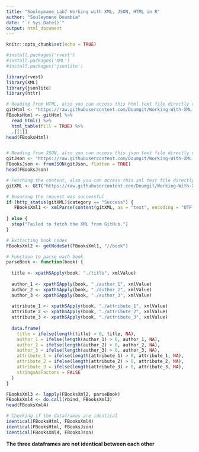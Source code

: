 ```yaml
---
title: "Souleymane_Lab7 Working with XML, JSON, HTML in R"
author: "Souleymane Doumbia"
date: "`r Sys.Date()`"
output: html_document
---
```


```r
knitr::opts_chunk$set(echo = TRUE)
```

```r
#install.packages('rvest')
#install.packages('XML')               
#install.packages('jsonlite')  

library(rvest)
library(XML)
library(jsonlite)
library(httr)

```


```r

# Reading from HTML, also you can access this html text file directly on the web by clicking on the link below.
gitHtml <- "https://raw.githubusercontent.com/Doumgit/Working-With-XML-and-JSON-in-R/main/FBooks.html"
FBooksHtml <- gitHtml %>% 
  read_html() %>%
  html_table(fill = TRUE) %>%
  .[[1]]
head(FBooksHtml)


# Reading from JSON, also you can access this json text file directly on the web by clicking on the link below.
gitJson <- "https://raw.githubusercontent.com/Doumgit/Working-With-XML-and-JSON-in-R/main/FBooks.json"
FBooksJson <- fromJSON(gitJson, flatten = TRUE)
head(FBooksJson)
```


```r

# Fetching the content, also you can access this xml text file directly on the web by clicking on the link below.
gitXML <- GET("https://raw.githubusercontent.com/Doumgit/Working-With-XML-and-JSON-in-R/main/FBooks.xml")

# Ensuring the request was successful
if (http_status(gitXML)$category == "Success") {
   FBooksXml1 <- xmlParse(content(gitXML, as = "text", encoding = "UTF-8"))
  
} else {
  stop("Failed to fetch the XML from GitHub.")
}
```

```r

# Extracting book nodes
FBooksXml2 <- getNodeSet(FBooksXml1, "//book")

# Function to parse each book
parseBook <- function(book) {
  
  title <- xpathSApply(book, "./title", xmlValue)
  
  author_1 <- xpathSApply(book, "./author_1", xmlValue)
  author_2 <- xpathSApply(book, "./author_2", xmlValue)
  author_3 <- xpathSApply(book, "./author_3", xmlValue)
  
  attribute_1 <- xpathSApply(book, "./attribute_1", xmlValue)
  attribute_2 <- xpathSApply(book, "./attribute_2", xmlValue)
  attribute_3 <- xpathSApply(book, "./attribute_3", xmlValue)
  
  data.frame(
    title = ifelse(length(title) > 0, title, NA),
    author_1 = ifelse(length(author_1) > 0, author_1, NA),
    author_2 = ifelse(length(author_2) > 0, author_2, NA),
    author_3 = ifelse(length(author_3) > 0, author_3, NA),
    attribute_1 = ifelse(length(attribute_1) > 0, attribute_1, NA),
    attribute_2 = ifelse(length(attribute_2) > 0, attribute_2, NA),
    attribute_3 = ifelse(length(attribute_3) > 0, attribute_3, NA),
    stringsAsFactors = FALSE
  )
}

FBooksXml3 <- lapply(FBooksXml2, parseBook)
FBooksXml4 <- do.call(rbind, FBooksXml3)
head(FBooksXml4)
```

```r

# Checking if the dataframes are identical
identical(FBooksHtml, FBooksXml4) 
identical(FBooksHtml, FBooksJson)  
identical(FBooksXml4, FBooksJson)  
```

**The three dataframes are not identical between each other**
